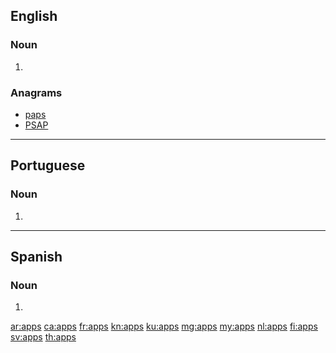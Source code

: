 {{also|apps|Apps|apps.}}
==English==

===Noun===
{{head|en|noun plural form}}

# {{plural of|app|lang=en}}

===Anagrams===
* [[paps#English|paps]]
* [[PSAP#English|PSAP]]

----

==Portuguese==

===Noun===
{{head|pt|noun plural form}}

# {{plural of|app|lang=pt}}
----
==Spanish==

===Noun===
{{head|es|noun form}}

# {{plural of|app|lang=es}}

[[ar:apps]]
[[ca:apps]]
[[fr:apps]]
[[kn:apps]]
[[ku:apps]]
[[mg:apps]]
[[my:apps]]
[[nl:apps]]
[[fi:apps]]
[[sv:apps]]
[[th:apps]]
